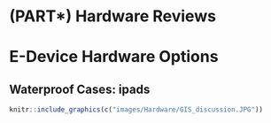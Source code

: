 # (PART\*) Hardware Reviews {-}

# E-Device Hardware Options 

## Waterproof Cases: ipads


```r
knitr::include_graphics(c("images/Hardware/GIS_discussion.JPG"))
```